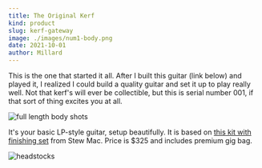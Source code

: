 ```yaml
---
title: The Original Kerf
kind: product
slug: kerf-gateway
image: ./images/num1-body.png
date: 2021-10-01
author: Millard
---
```


This is the one that started it all. After I built this guitar (link below) and played it, 
I realized I could build a quality guitar and set it up to play really well. Not that kerf's
will ever be collectible, but this is serial number 001, if that sort of thing excites you at all.

![full length body shots](images/num1-full.png)

It's your basic LP-style guitar, setup beautifully. It is based on 
[this kit with finishing set](https://www.stewmac.com/kits-and-projects/instrument-kits/electric-guitar-kits/lp-style-electric-guitar-kits) 
from Stew Mac. Price is $325 and includes premium gig bag.

![headstocks](images/num1-montage.png)
